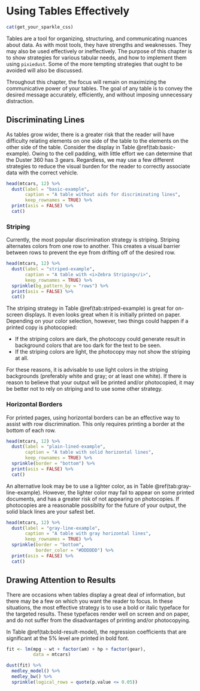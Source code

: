 # Using Tables Effectively
```r
cat(get_your_sparkle_css)
```

Tables are a tool for organizing, structuring, and communicating nuances about data.  As with most tools, they have strengths and weaknesses.  They may also be used effectively or ineffectively.  The purpose of this chapter is to show strategies for various tabular needs, and how to implement them using `pixiedust`. Some of the more tempting strategies that ought to be avoided will also be discussed.

Throughout this chapter, the focus will remain on maximizing the communicative power of your tables.  The goal of any table is to convey the desired message accurately, efficiently, and without imposing unnecessary distraction.

## Discriminating Lines

As tables grow wider, there is a greater risk that the reader will have difficulty relating elements on one side of the table to the elements on the other side of the table.  Consider the display in Table \@ref(tab:basic-example). Owing to the cell padding, with little effort we can determine that the Duster 360 has 3 gears.  Regardless, we may use a few different strategies to reduce the visual burden for the reader to correctly associate data with the correct vehicle.

```r
head(mtcars, 12) %>%
  dust(label = "basic-example",
       caption = "A table without aids for discriminating lines",
       keep_rownames = TRUE) %>%
  print(asis = FALSE) %>%
  cat()
```

### Striping

Currently, the most popular discrimination strategy is striping.  Striping alternates colors from one row to another.  This creates a visual barrier between rows to prevent the eye from drifting off of the desired row.  

```r
head(mtcars, 12) %>%
  dust(label = "striped-example",
       caption = "A table with <i>Zebra Striping</i>",
       keep_rownames = TRUE) %>%
  sprinkle(bg_pattern_by = "rows") %>%
  print(asis = FALSE) %>%
  cat()
```

The striping strategy in Table \@ref(tab:striped-example) is great for on-screen displays. It even looks great when it is initially printed on paper.  Depending on your color selection, however, two things could happen if a printed copy is photocopied:

* If the striping colors are dark, the photocopy could generate result in background colors that are too dark for the text to be seen.
* If the striping colors are light, the photocopy may not show the striping at all.

For these reasons, it is advisable to use light colors in the striping backgrounds (preferably white and gray; or at least one white).  If there is reason to believe that your output will be printed and/or photocopied, it may be better not to rely on striping and to use some other strategy.

### Horizontal Borders

For printed pages, using horizontal borders can be an effective way to assist with row discrimination.  This only requires printing a border at the bottom of each row.  

```r
head(mtcars, 12) %>%
  dust(label = "plain-lined-example",
       caption = "A table with solid horizontal lines",
       keep_rownames = TRUE) %>%
  sprinkle(border = "bottom") %>%
  print(asis = FALSE) %>%
  cat()
```

An alternative look may be to use  a lighter color, as in Table \@ref(tab:gray-line-example).  However, the lighter color may fail to appear on some printed documents, and has a greater risk of not appearing on photocopies.  If photocopies are a reasonable possiblity for the future of your output, the solid black lines are your safest bet.

```r

head(mtcars, 12) %>%
  dust(label = "gray-line-example",
       caption = "A table with gray horizontal lines",
       keep_rownames = TRUE) %>%
  sprinkle(border = "bottom",
           border_color = "#DDDDDD") %>%
  print(asis = FALSE) %>%
  cat()
```

## Drawing Attention to Results

There are occasions when tables display a great deal of information, but there may be a few on which you want the reader to focus.  In these situations, the most effective strategy is to use a bold or italic typeface for the targeted results.  These typefaces render well on screen and on paper, and do not suffer from the disadvantages of printing and/or photocopying.

In Table \@ref(tab:bold-result-model), the regression coefficients that are significant at the 5% level are printed in bold font.

```r
fit <- lm(mpg ~ wt + factor(am) + hp + factor(gear),
          data = mtcars)

dust(fit) %>%
  medley_model() %>%
  medley_bw() %>%
  sprinkle(logical_rows = quote(p.value <= 0.05))
```
